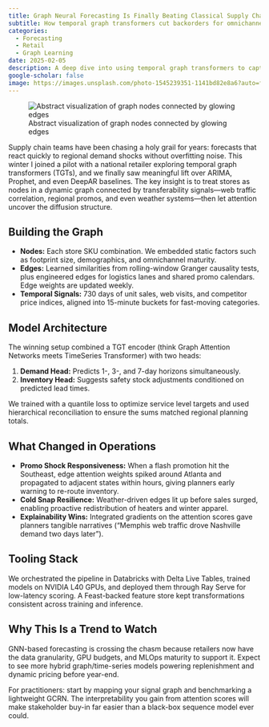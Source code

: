 ```yaml
---
title: Graph Neural Forecasting Is Finally Beating Classical Supply Chain Baselines
subtitle: How temporal graph transformers cut backorders for omnichannel retailers
categories:
  - Forecasting
  - Retail
  - Graph Learning
date: 2025-02-05
description: A deep dive into using temporal graph transformers to capture store-to-store demand contagion for big-box retailers.
google-scholar: false
image: https://images.unsplash.com/photo-1545239351-1141bd82e8a6?auto=format&fit=crop&w=1600&q=80
---
```


![Abstract visualization of graph nodes connected by glowing edges](https://images.unsplash.com/photo-1545239351-1141bd82e8a6?auto=format&fit=crop&w=1600&q=80){fig-alt="Graph nodes highlighted by neon lines representing dynamic relationships."}

Supply chain teams have been chasing a holy grail for years: forecasts that react quickly to regional demand shocks without overfitting noise. This winter I joined a pilot with a national retailer exploring temporal graph transformers (TGTs), and we finally saw meaningful lift over ARIMA, Prophet, and even DeepAR baselines. The key insight is to treat stores as nodes in a dynamic graph connected by transferability signals—web traffic correlation, regional promos, and even weather systems—then let attention uncover the diffusion structure.

## Building the Graph

- **Nodes:** Each store SKU combination. We embedded static factors such as footprint size, demographics, and omnichannel maturity.
- **Edges:** Learned similarities from rolling-window Granger causality tests, plus engineered edges for logistics lanes and shared promo calendars. Edge weights are updated weekly.
- **Temporal Signals:** 730 days of unit sales, web visits, and competitor price indices, aligned into 15-minute buckets for fast-moving categories.

## Model Architecture

The winning setup combined a TGT encoder (think Graph Attention Networks meets TimeSeries Transformer) with two heads:

1. **Demand Head:** Predicts 1-, 3-, and 7-day horizons simultaneously.
2. **Inventory Head:** Suggests safety stock adjustments conditioned on predicted lead times.

We trained with a quantile loss to optimize service level targets and used hierarchical reconciliation to ensure the sums matched regional planning totals.

## What Changed in Operations

- **Promo Shock Responsiveness:** When a flash promotion hit the Southeast, edge attention weights spiked around Atlanta and propagated to adjacent states within hours, giving planners early warning to re-route inventory.
- **Cold Snap Resilience:** Weather-driven edges lit up before sales surged, enabling proactive redistribution of heaters and winter apparel.
- **Explainability Wins:** Integrated gradients on the attention scores gave planners tangible narratives (“Memphis web traffic drove Nashville demand two days later”).

## Tooling Stack

We orchestrated the pipeline in Databricks with Delta Live Tables, trained models on NVIDIA L40 GPUs, and deployed them through Ray Serve for low-latency scoring. A Feast-backed feature store kept transformations consistent across training and inference.

## Why This Is a Trend to Watch

GNN-based forecasting is crossing the chasm because retailers now have the data granularity, GPU budgets, and MLOps maturity to support it. Expect to see more hybrid graph/time-series models powering replenishment and dynamic pricing before year-end.

For practitioners: start by mapping your signal graph and benchmarking a lightweight GCRN. The interpretability you gain from attention scores will make stakeholder buy-in far easier than a black-box sequence model ever could.
